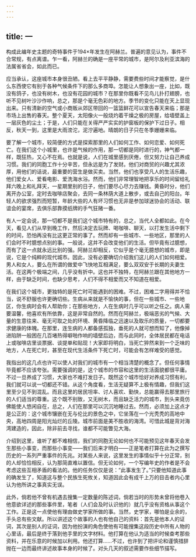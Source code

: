```yaml
---
---
---
```

title: 一
---




构成此编年史主题的奇特事件于194×年发生在阿赫兰。普遍的意见认为，事件不合常规，有点离谱。乍一看，阿赫兰的确是一座平常的城市，是阿尔及利亚滨海的法属省省会，如此而已。

应当承认，这座城市本身很丑陋。看上去平平静静，需要费些时间才能察觉，是什么东西使它有别于各种气候条件下的那么多商埠。怎能让人想象出一座，比如，既没有鸽子，也没有树木，也没有花园的城市？在那里你既看不见鸟儿扑打翅膀，也听不见树叶沙沙作响，总之，那是个毫无色彩的地方。季节的变化只能在天上显现出来。只有清新的空气或小商贩从郊区带回的一篮篮鲜花可以宣告春天来临；那是市场上出售的春天。整个夏天，太阳像火一般烧灼着干燥之极的房屋，给墙壁盖上一层灰色的尘土；于是，人们只能在关得严严实实的护窗板的保护下过日子。相反，秋天一到，这里是大雨滂沱，泥泞遍地。晴朗的日子只在冬季姗姗来临。

要了解一个城市，较简便的方式是探索那里的人们如何工作、如何恋爱、如何死亡。在我们这个小城里，也许是气候的作用，那一切都是同时进行的，神气都一样，既狂热，又心不在焉。也就是说，人们在城里感到厌倦，但又努力让自己养成习惯。我们的同胞工作十分辛苦，但永远是为了发财。他们对商贸的兴趣尤其浓厚，用他们的话说，最重要的营生是做买卖。当然，他们也享受凡人的生活乐趣，他们爱女人、爱看电影、爱洗海水浴。然而，他们非常理智地把享乐的时间留给礼拜六晚上和礼拜天，一星期里别的日子，他们要尽心尽力去赚钱。黄昏时分，他们离开办公室，定时去咖啡店聚会，去同一条林荫大道上散步，或去自己的阳台。年轻人的欲求强烈而短暂，年龄大些的人有坏习惯也无非是参加球迷协会的活动、联谊会的宴席，去俱乐部靠摸纸牌的手气狂赌一番。

有人一定会说，那一切都不是我们这个城市特有的，总之，当代人全都如此。在今天，看见人们从早到晚工作，然后决定去玩牌、喝咖啡、聊天，以打发生活中剩下的时间，恐怕再没有比这更正常的事了。然而却有一些城市、一些地区，那里的人们会时不时臆想点别的事。一般说，这并不会改变他们的生活。但毕竟有过臆想，而有了这一点就永远比别的强。阿赫兰却相反，它似乎是个毫无臆想的城市，即是说，它是个纯粹的现代城市。因此，没有必要确切介绍我们这儿的人们如何相爱。男人和女人，要么在所谓的做爱中飞快地互相满足，要么双双安于长期的夫妻生活。在这两个极端之间，几乎没有折中。这也并不独特，在阿赫兰跟在其他地方一样，由于缺乏时间，也缺少思考，人们不得不相爱而又不知道在相爱。

在我们这个城市，更独特的是死亡时可能遇到的困难。不过，困难二字用得并不恰当，说不舒服也许更确切些。生病从来就是不愉快的事，但在一些城市、一些地区，你生病时会有人帮助你；在那些地方，人在生病时几乎可以听之任之。病人需要温馨，他喜欢有所依靠，这是非常自然的。然而在阿赫兰，极端恶劣的气候、大量的生意往来、毫无可取之处的环境、黄昏降临之迅速以及取乐的质量，一切都要求健康的体魄。在那里，连生病的人都备感孤独，垂死的人就可想而知了，他像掉进陷阱一般困在几百堵热得噼啪作响的墙壁后边，而与此同时，全体居民都在电话上或咖啡店里谈票据、谈提单和贴现！大家即将明白，当死亡猝然来到一个乏味的地方，人在死亡时，甚至在现代生活条件下死亡时，可能会有怎样难受的感觉。

我指出的这几点也许可以使人对我们的城市有一个相当清楚的概念了。但任何事情毕竟都不应该夸张。需要强调的是，这个城市的市容和这里的生活面貌都很平庸。不过一旦养成了习惯，大家也不难打发日子。既然这个城市恰好对养成习惯有利，我们就可以说一切都还不错。从这个角度看，生活无疑算不上极有情趣，但我们这里至少见不到混乱。而且这里的居民坦率、讨人喜欢、勤快，总能赢得去那里旅行的人们适当的尊重。这个既不别致，又无树木，而且缺乏活力的城市，到头来竟仿佛能使人悠闲自在，总之，人们在那里可以沉沉地睡过去。然而，必须加上这点才是公正的：这个城市镶嵌在无与伦比的景色之中，它坐落在一个光秃秃的高地中央，高地四周是阳光灿烂的丘陵。城市前面是美不胜收的海湾。可惜此城是背对海湾建造的，因此，除非前去寻找，谁都不可能瞥见大海。

介绍到这里，谁听了都不难相信，我们的同胞无论如何也不可能预见这年春天会发生那些小事变，而那些小事变——我们后来才明白——正是笔者打算在此为之撰写历史的一系列严重事件的先兆。对某些人来说，这里发生的事情似乎十分正常，别的人却恰恰相反，认为那简直难以置信。但无论如何，一个写编年史的作者是不会考虑这些互相矛盾的看法的。他的任务仅仅是说：“此事发生了。”只要他知道此事的确发生了，知道这与整个民族生死攸关，知道因此会有成千上万的目击者内心里认为他所讲之事真实无误。

此外，倘若他不曾有机遇去搜集一定数量的陈述词，倘若当时的形势未曾将他卷入他意欲详述的那些事件里，笔者（人们会及时认识他的）就几乎没有资格从事这个工作。正是这一点使他有理由做史学家所做的事。当然，史学家，哪怕是业余的，手头总有些文献。所以讲述这个故事的人也有他自己的资料：首先是他本人的证词，其次是别人的证词，因为他扮演的角色使他有可能搜集这段历史中所有人物的心里话，最后是终于落到他手里的文字材料。他打算在他认为适当的时候查考那些资料，并在乐意的时候加以利用。他还打算……不过，也许到了把评论和谨慎措辞抛在一边而最终讲述故事本身的时候了。对头几天的叙述需要作些细节描写。